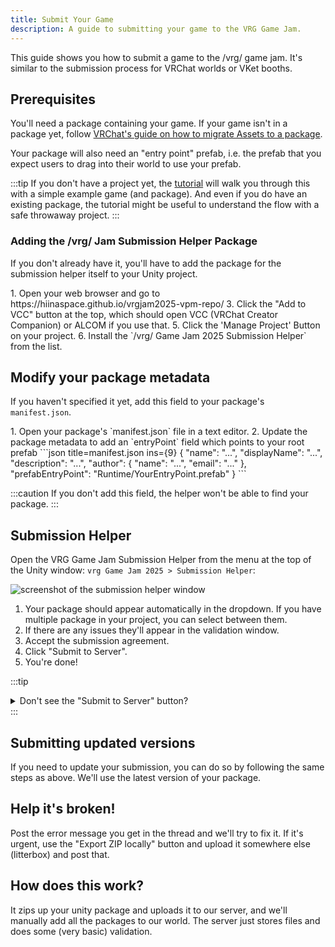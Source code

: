 ```yaml
---
title: Submit Your Game
description: A guide to submitting your game to the VRG Game Jam.
---
```


This guide shows you how to submit a game to the /vrg/ game jam. It's similar to the submission process for VRChat worlds or VKet booths.

## Prerequisites

You'll need a package containing your game. If your game isn't in a package yet, follow [VRChat's guide on how to migrate Assets to a package](https://vcc.docs.vrchat.com/guides/convert-unitypackage).

Your package will also need an "entry point" prefab, i.e. the prefab that you expect users to drag into their world to use your prefab.

:::tip
If you don't have a project yet, the [tutorial](/tutorial) will walk you through this with a simple example game (and package). And even if you do have an existing package, the tutorial might be useful to understand the flow with a safe throwaway project.
:::

### Adding the /vrg/ Jam Submission Helper Package

If you don't already have it, you'll have to add the package for the submission helper itself to your Unity project.


<Steps>
1. Open your web browser and go to https://hiinaspace.github.io/vrgjam2025-vpm-repo/
3. Click the "Add to VCC" button at the top, which should open VCC (VRChat Creator Companion) or ALCOM if you use that.
5. Click the 'Manage Project' Button on your project.
6. Install the `/vrg/ Game Jam 2025 Submission Helper` from the list.
</Steps>

## Modify your package metadata

If you haven't specified it yet, add this field to your package's `manifest.json`.

<Steps>
1. Open your package's `manifest.json` file in a text editor.
2. Update the package metadata to add an `entryPoint` field which points to your root prefab
    ```json title=manifest.json ins={9}
    {
        "name": "...",
        "displayName": "...",
        "description": "...",
        "author": {
            "name": "...",
            "email": "..."
        },
        "prefabEntryPoint": "Runtime/YourEntryPoint.prefab"
    }
    ```
</Steps>

:::caution
If you don't add this field, the helper won't be able to find your package.
:::

## Submission Helper

Open the VRG Game Jam Submission Helper from the menu at the top of the Unity window: `vrg Game Jam 2025 > Submission Helper`:

![screenshot of the submission helper window](tutorial-img/submission-helper.png)

<Steps>

1. Your package should appear automatically in the dropdown. If you have multiple package in your project, you can select between them.
2. If there are any issues they'll appear in the validation window. 
3. Accept the submission agreement.
4. Click "Submit to Server".
5. You're done!

</Steps>

:::tip
<details>
<summary>Don't see the "Submit to Server" button?</summary>
If you don't see it, you might have an old version of the submission helper. Update it in VCC/ALCOM:

![screenshot of VCC Manage Project window with update highlighted](tutorial-img/cc-update.png)

</details>
:::

## Submitting updated versions

If you need to update your submission, you can do so by following the same steps as above. We'll use the latest version of your package.

## Help it's broken!

Post the error message you get in the thread and we'll try to fix it. If it's urgent, use the "Export ZIP locally" button and upload it somewhere else (litterbox) and post that.

## How does this work?

It zips up your unity package and uploads it to our server, and we'll manually add all the packages to our world. The server just stores files and does some (very basic) validation.
